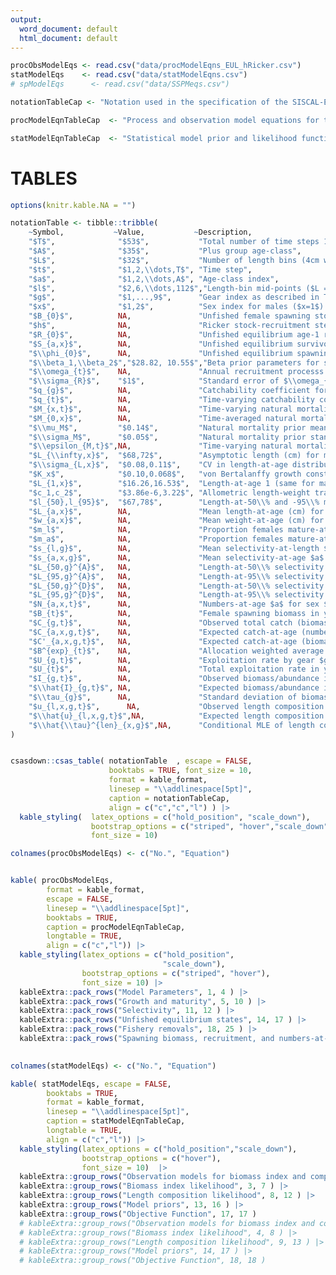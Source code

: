 ```yaml
---
output:
  word_document: default
  html_document: default
---
```

```r

procObsModelEqs <- read.csv("data/procModelEqns_EUL_hRicker.csv")
statModelEqs    <- read.csv("data/statModelEqns.csv")
# spModelEqs      <- read.csv("data/SSPMeqs.csv")

notationTableCap <- "Notation used in the specification of the SISCAL-EUL stock assessment model, along with a description of each variable, and possible fixed values."

procModelEqnTableCap  <- "Process and observation model equations for the SISCAL-EUL stock assessment model"

statModelEqnTableCap  <- "Statistical model prior and likelihood functions for the SISCAL-EUL stock assessment model. The function $\\textbf{1}(X)$ is the indicator function, taking value 1 when $X$ is true, and 0 when $X$ is false."

```
\clearpage

# TABLES

```r
options(knitr.kable.NA = "")

notationTable <- tibble::tribble( 
    ~Symbol,           ~Value,           ~Description,
    "$T$",              "$53$",           "Total number of time steps 1965 - 2021",
    "$A$",              "$35$",           "Plus group age-class",
    "$L$",              "$32$",           "Number of length bins (4cm width)",
    "$t$",              "$1,2,\\dots,T$", "Time step",
    "$a$",              "$1,2,\\dots,A$", "Age-class index",
    "$l$",              "$2,6,\\dots,112$","Length-bin mid-points ($L = 32$ total length bins)",
    "$g$",              "$1,...,9$",      "Gear index as described in Table XX ($g=9$ only used in projections)", 
    "$x$",              "$1,2$",          "Sex index for males ($x=1$) and females ($x=2$)",
    "$B_{0}$",          NA,               "Unfished female spawning stock biomass",   
    "$h$",              NA,               "Ricker stock-recruitment steepness",
    "$R_{0}$",          NA,               "Unfished equilibrium age-1 recruitment",
    "$S_{a,x}$",        NA,               "Unfished equilibrium survivorship-at-age and sex",
    "$\\phi_{0}$",      NA,               "Unfished equilibrium spawning biomass per recruit",
    "$\\beta_1,\\beta_2$","$28.82, 10.55$","Beta prior parameters for steepness",
    "$\\omega_{t}$",    NA,               "Annual recruitment processs error log-deviations",
    "$\\sigma_{R}$",    "$1$",            "Standard error of $\\omega_{t}$ recruitment deviations",
    "$q_{g}$",          NA,               "Catchability coefficient for RV surveys ($g = 7,8,9$)",
    "$q_{t}$",          NA,               "Time-varying catchability coefficient for commercial CPUE index",
    "$M_{x,t}$",        NA,               "Time-varying natural mortality rate for males ($x = 1$) and females ($x=2$)",
    "$M_{0,x}$",        NA,               "Time-averaged natural mortality rate for males ($x = 1$) and females ($x=2$)",
    "$\\mu_M$",         "$0.14$",         "Natural mortality prior mean for males and females",
    "$\\sigma_M$",      "$0.05$",         "Natural mortality prior standard deviation for males and females",
    "$\\epsilon_{M,t}$",NA,               "Time-varying natural mortality random walk log-deviations",
    "$L_{\\infty,x}$",  "$68,72$",        "Asymptotic length (cm) for males ($x = 1$) and females ($x=2$)",
    "$\\sigma_{L,x}$",  "$0.08,0.11$",    "CV in length-at-age distribution",
    "$K_x$",            "$0.10,0.068$",   "von Bertalanffy growth constant for males and females",
    "$L_{1,x}$",        "$16.26,16.53$",  "Length-at-age 1 (same for males and females)",
    "$c_1,c_2$",        "$3.86e-6,3.22$", "Allometric length-weight transformation coefficients",
    "$l_{50},l_{95}$",  "$67,78$",        "Length-at-50\\% and -95\\% maturity",
    "$L_{a,x}$",        NA,               "Mean length-at-age (cm) for males and females",
    "$w_{a,x}$",        NA,               "Mean weight-at-age (cm) for males and females",
    "$m_l$",            NA,               "Proportion females mature-at-length",
    "$m_a$",            NA,               "Proportion females mature-at-age",
    "$s_{l,g}$",        NA,               "Mean selectivity-at-length $l$ for gear $g$",
    "$s_{a,x,g}$",      NA,               "Mean selectivity-at-age $a$ for gear $g$ and sex $x$",
    "$L_{50,g}^{A}$",   NA,               "Length-at-50\\% selectivity for ascending limb",
    "$L_{95,g}^{A}$",   NA,               "Length-at-95\\% selectivity for ascending limb",
    "$L_{50,g}^{D}$",   NA,               "Length-at-50\\% selectivity for descending limb",
    "$L_{95,g}^{D}$",   NA,               "Length-at-95\\% selectivity for descending limb",
    "$N_{a,x,t}$",      NA,               "Numbers-at-age $a$ for sex $x$ in year $t$",
    "$B_{t}$",          NA,               "Female spawning biomass in year $t$",
    "$C_{g,t}$",        NA,               "Observed total catch (biomass units) for gear $g$ in year $t$",
    "$C_{a,x,g,t}$",    NA,               "Expected catch-at-age (numbers) $a$ and sex $x$ by gear $g$ in year $t$",
    "$C'_{a,x,g,t}$",   NA,               "Expected catch-at-age (biomass units) $a$ and sex $x$ by gear $g$ in year $t$",
    "$B^{exp}_{t}$",    NA,               "Allocation weighted average exploitable biomass in year $t$",
    "$U_{g,t}$",        NA,               "Exploitation rate by gear $g$ in year $t$",
    "$U_{t}$",          NA,               "Total exploitation rate in year $t$",
    "$I_{g,t}$",        NA,               "Observed biomass/abundance index for gear $g \\in \\{7,8\\}$ in year $t$",
    "$\\hat{I}_{g,t}$", NA,               "Expected biomass/abundance index for gear $g \\in \\{7,8\\}$ in year $t$",
    "$\\tau_{g}$",      NA,               "Standard deviation of biomass index observation log-residuals",
    "$u_{l,x,g,t}$",      NA,             "Observed length composition data for sex $x$ in gear $g$ at time $t$",
    "$\\hat{u}_{l,x,g,t}$",NA,            "Expected length composition data for sex $x$ in gear $g$ at time $t$",
    "$\\hat{\\tau}^{len}_{x,g}$",NA,      "Conditional MLE of length composition sampling error, by sex and gear",
)


csasdown::csas_table( notationTable  , escape = FALSE,
                      booktabs = TRUE, font_size = 10,
                      format = kable_format,
                      linesep = "\\addlinespace[5pt]",
                      caption = notationTableCap,
                      align = c("c","c","l") ) |>
  kable_styling(  latex_options = c("hold_position", "scale_down"),
                  bootstrap_options = c("striped", "hover","scale_down"),
                  font_size = 10)

```

\clearpage



```r

colnames(procObsModelEqs) <- c("No.", "Equation")


kable( procObsModelEqs, 
        format = kable_format,
        escape = FALSE,
        linesep = "\\addlinespace[5pt]",
        booktabs = TRUE,
        caption = procModelEqnTableCap,
        longtable = TRUE,
        align = c("c","l")) |>
  kable_styling(latex_options = c("hold_position",
                                  "scale_down"),
                bootstrap_options = c("striped", "hover"),
                font_size = 10) |>
  kableExtra::pack_rows("Model Parameters", 1, 4 ) |>
  kableExtra::pack_rows("Growth and maturity", 5, 10 ) |>
  kableExtra::pack_rows("Selectivity", 11, 12 ) |>
  kableExtra::pack_rows("Unfished equilibrium states", 14, 17 ) |>
  kableExtra::pack_rows("Fishery removals", 18, 25 ) |>
  kableExtra::pack_rows("Spawning biomass, recruitment, and numbers-at-age", 26, 28 )
  

```

\clearpage

```r

colnames(statModelEqs) <- c("No.", "Equation")

kable( statModelEqs, escape = FALSE,
        booktabs = TRUE,
        format = kable_format,
        linesep = "\\addlinespace[5pt]",
        caption = statModelEqnTableCap,
        longtable = TRUE,
        align = c("c","l")) |>
  kable_styling(latex_options = c("hold_position","scale_down"),
                bootstrap_options = c("hover"),
                font_size = 10)  |>
  kableExtra::group_rows("Observation models for biomass index and composition data", 1, 2 ) |>
  kableExtra::group_rows("Biomass index likelihood", 3, 7 ) |>
  kableExtra::group_rows("Length composition likelihood", 8, 12 ) |>
  kableExtra::group_rows("Model priors", 13, 16 ) |>
  kableExtra::group_rows("Objective Function", 17, 17 )
  # kableExtra::group_rows("Observation models for biomass index and composition data", 1, 3 ) |>
  # kableExtra::group_rows("Biomass index likelihood", 4, 8 ) |>
  # kableExtra::group_rows("Length composition likelihood", 9, 13 ) |>
  # kableExtra::group_rows("Model priors", 14, 17 ) |>
  # kableExtra::group_rows("Objective Function", 18, 18 )

```

\clearpage
